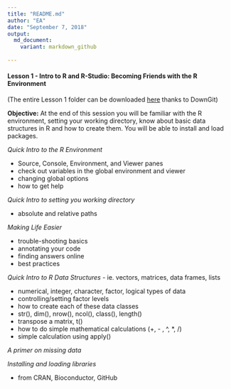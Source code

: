 ```yaml
---
title: "README.md"
author: "EA"
date: "September 7, 2018"
output: 
  md_document:
    variant: markdown_github
        
---
```


#### Lesson 1 - Intro to R and R-Studio: Becoming Friends with the R Environment

(The entire Lesson 1 folder can be downloaded [here](https://minhaskamal.github.io/DownGit/#/home?url=https://github.com/eacton/CAGEF/tree/master/Lesson_1) thanks to DownGit)

__Objective:__ At the end of this session you will be familiar with the R environment, setting your working directory, know about basic data structures in R and how to create them. You will be able to install and load packages.


_Quick Intro to the R Environment_

- Source, Console, Environment, and Viewer panes
- check out variables in the global environment and viewer
- changing global options
- how to get help

_Quick Intro to setting you working directory_

- absolute and relative paths 

_Making Life Easier_

- trouble-shooting basics
- annotating your code
- finding answers online
- best practices

_Quick Intro to R Data Structures_ - ie. vectors, matrices, data frames, lists
  
- numerical, integer, character, factor, logical types of data
- controlling/setting factor levels
- how to create each of these data classes
- str(), dim(), nrow(), ncol(), class(), length()
- transpose a matrix, t()
- how to do simple mathematical calculations (+, - , ^, *, /)
- simple calculation using apply()

_A primer on missing data_

_Installing and loading libraries_

- from CRAN, Bioconductor, GitHub
    

